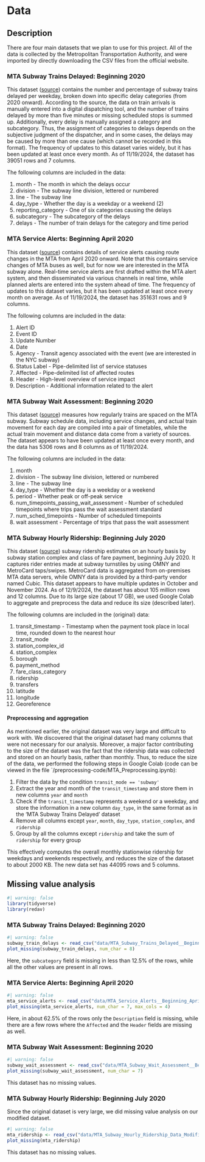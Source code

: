 # Data

## Description

There are four main datasets that we plan to use for this project. All of the data is collected by the Metropolitan Transportation Authority, and were imported by directly downloading the CSV files from the official website.

### MTA Subway Trains Delayed: Beginning 2020

This dataset ([source](https://data.ny.gov/Transportation/MTA-Subway-Trains-Delayed-Beginning-2020/wx2t-qtaz/about_data)) contains the number and percentage of subway trains delayed per weekday, broken down into specific delay categories (from 2020 onward). According to the source, the data on train arrivals is manually entered into a digital dispatching tool, and the number of trains delayed by more than five minutes or missing scheduled stops is summed up. Additionally, every delay is manually assigned a category and subcategory. Thus, the assignment of categories to delays depends on the subjective judgment of the dispatcher, and in some cases, the delays may be caused by more than one cause (which cannot be recorded in this format). The frequency of updates to this dataset varies widely, but it has been updated at least once every month. As of 11/19/2024, the dataset has 39051 rows and 7 columns.

The following columns are included in the data:

1.  month - The month in which the delays occur
2.  division - The subway line division, lettered or numbered
3.  line - The subway line
4.  day_type - Whether the day is a weekday or a weekend (2)
5.  reporting_category - One of six categories causing the delays
6.  subcategory - The subcategory of the delays
7.  delays - The number of train delays for the category and time period

### MTA Service Alerts: Beginning April 2020

This dataset ([source](https://data.ny.gov/Transportation/MTA-Service-Alerts-Beginning-April-2020/7kct-peq7/about_data)) contains details of service alerts causing route changes in the MTA from April 2020 onward. Note that this contains service changes of MTA buses as well, but for now we are interested in the MTA subway alone. Real-time service alerts are first drafted within the MTA alert system, and then disseminated via various channels in real time, while planned alerts are entered into the system ahead of time. The frequency of updates to this dataset varies, but it has been updated at least once every month on average. As of 11/19/2024, the dataset has 351631 rows and 9 columns.

The following columns are included in the data:

1.  Alert ID
2.  Event ID
3.  Update Number
4.  Date
5.  Agency - Transit agency associated with the event (we are interested in the NYC subway)
6.  Status Label - Pipe-delimited list of service statuses
7.  Affected - Pipe-delimited list of affected routes
8.  Header - High-level overview of service impact
9.  Description - Additional information related to the alert

### MTA Subway Wait Assessment: Beginning 2020

This dataset ([source](https://data.ny.gov/Transportation/MTA-Subway-Wait-Assessment-Beginning-2020/6b7q-snec/about_data)) measures how regularly trains are spaced on the MTA subway. Subway schedule data, including service changes, and actual train movement for each day are compiled into a pair of timetables, while the actual train movement and distance data come from a variety of sources. The dataset appears to have been updated at least once every month, and the data has 5306 rows and 8 columns as of 11/19/2024.

The following columns are included in the data:

1.  month
2.  division - The subway line division, lettered or numbered
3.  line - The subway line
4.  day_type - Whether the day is a weekday or a weekend
5.  period - Whether peak or off-peak service
6.  num_timepoints_passing_wait_assessment - Number of scheduled timepoints where trips pass the wait assessment standard
7.  num_sched_timepoints - Number of scheduled timepoints
8.  wait assessment -  Percentage of trips that pass the wait assessment

### MTA Subway Hourly Ridership: Beginning July 2020

This dataset ([source](https://data.ny.gov/Transportation/MTA-Subway-Hourly-Ridership-Beginning-July-2020/wujg-7c2s/about_data)) subway ridership estimates on an hourly basis by subway station complex and class of fare payment, beginning July 2020. It captures rider entries made at subway turnstiles by using OMNY and MetroCard taps/swipes. MetroCard data is aggregated from on-premises MTA data servers, while OMNY data is provided by a third-party vendor named Cubic. This dataset appears to have multiple updates in October and November 2024. As of 12/9/2024, the dataset has about 105 million rows and 12 columns. Due to its large size (about 17 GB), we used Google Colab to aggregate and preprocess the data and reduce its size (described later).

The following columns are included in the (original) data:

1. transit_timestamp - Timestamp when the payment took place in local time, rounded down to the nearest hour
2. transit_mode
3. station_complex_id
4. station_complex
5. borough
6. payment_method
7. fare_class_category
8. ridership
9. transfers
10. latitude
11. longitude
12. Georeference

#### Preprocessing and aggregation

As mentioned earlier, the original dataset was very large and difficult to work with. We discovered that the original dataset had many columns that were not necessary for our analysis. Moreover, a major factor contributing to the size of the dataset was the fact that the ridership data was collected and stored on an hourly basis, rather than monthly. Thus, to reduce the size of the data, we performed the following steps in Google Colab (code can be viewed in the file `/preprocessing-code/MTA_Preprocessing.ipynb):

1. Filter the data by the condition `transit_mode == 'subway'`
2. Extract the year and month of the `transit_timestamp` and store them in new columns `year` and `month`
3. Check if the `transit_timestamp` represents a weekend or a weekday, and store the information in a new column `day_type`, in the same format as in the 'MTA Subway Trains Delayed' dataset
4. Remove all columns except `year`, `month`, `day_type`, `station_complex`, and `ridership`
5. Group by all the columns except `ridership` and take the sum of `ridership` for every group

This effectively computes the overall monthly stationwise ridership for weekdays and weekends respectively, and reduces the size of the dataset to about 2000 KB. The new data set has 44095 rows and 5 columns.

## Missing value analysis

```r
#| warning: false
library(tidyverse)
library(redav)
```

### MTA Subway Trains Delayed: Beginning 2020

```r
#| warning: false
subway_train_delays <- read_csv("data/MTA_Subway_Trains_Delayed__Beginning_2020_20241118.csv")
plot_missing(subway_train_delays, num_char = 8)
```
Here, the `subcategory` field is missing in less than 12.5% of the rows, while all the other values are present in all rows.

### MTA Service Alerts: Beginning April 2020

```r
#| warning: false
mta_service_alerts <- read_csv("data/MTA_Service_Alerts__Beginning_April_2020_20241118.csv")
plot_missing(mta_service_alerts, num_char = 7, max_cols = 4)
```
Here, in about 62.5% of the rows only the `Description` field is missing, while there are a few rows where the `Affected` and the `Header` fields are missing as well.

### MTA Subway Wait Assessment: Beginning 2020

```r
#| warning: false
subway_wait_assessment <- read_csv("data/MTA_Subway_Wait_Assessment__Beginning_2020_20241119.csv")
plot_missing(subway_wait_assessment, num_char = 7)
```
This dataset has no missing values.

### MTA Subway Hourly Ridership: Beginning July 2020

Since the original dataset is very large, we did missing value analysis on our modified dataset.

```r
#| warning: false
mta_ridership <- read_csv("data/MTA_Subway_Hourly_Ridership_Data_Modified_v2.csv")
plot_missing(mta_ridership)
```
This dataset has no missing values.
